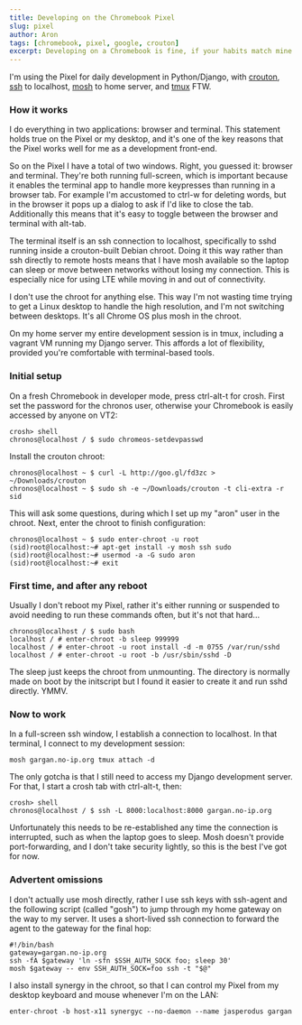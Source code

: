 ```yaml
---
title: Developing on the Chromebook Pixel
slug: pixel
author: Aron
tags: [chromebook, pixel, google, crouton]
excerpt: Developing on a Chromebook is fine, if your habits match mine.
---
```


I'm using the Pixel for daily development in Python/Django, with [crouton](https://github.com/dnschneid/crouton),
[ssh](https://chrome.google.com/webstore/detail/secure-shell/pnhechapfaindjhompbnflcldabbghjo?hl=en) to localhost,
[mosh](http://mosh.mit.edu) to home server, and [tmux](http://tmux.sourceforge.net) FTW.

### How it works

I do everything in two applications: browser and terminal. This statement
holds true on the Pixel or my desktop, and it's one of the key reasons that
the Pixel works well for me as a development front-end.

So on the Pixel I have a total of two windows. Right, you guessed it:
browser and terminal. They're both running full-screen, which is important
because it enables the terminal app to handle more keypresses than running
in a browser tab.  For example I'm accustomed to ctrl-w for deleting words,
but in the browser it pops up a dialog to ask if I'd like to close the tab.
Additionally this means that it's easy to toggle between the browser and
terminal with alt-tab.

The terminal itself is an ssh connection to localhost, specifically to sshd
running inside a crouton-built Debian chroot.  Doing it this way rather
than ssh directly to remote hosts means that I have mosh available so the
laptop can sleep or move between networks without losing my connection.
This is especially nice for using LTE while moving in and out of
connectivity.

I don't use the chroot for anything else. This way I'm not wasting time
trying to get a Linux desktop to handle the high resolution, and I'm not
switching between desktops. It's all Chrome OS plus mosh in the chroot.

On my home server my entire development session is in tmux, including
a vagrant VM running my Django server. This affords a lot of flexibility,
provided you're comfortable with terminal-based tools.

### Initial setup

On a fresh Chromebook in developer mode, press ctrl-alt-t for crosh. First
set the password for the chronos user, otherwise your Chromebook is easily
accessed by anyone on VT2:

    crosh> shell
    chronos@localhost / $ sudo chromeos-setdevpasswd

Install the crouton chroot:

    chronos@localhost ~ $ curl -L http://goo.gl/fd3zc > ~/Downloads/crouton
    chronos@localhost ~ $ sudo sh -e ~/Downloads/crouton -t cli-extra -r sid

This will ask some questions, during which I set up my "aron" user in the
chroot. Next, enter the chroot to finish configuration:

    chronos@localhost ~ $ sudo enter-chroot -u root
    (sid)root@localhost:~# apt-get install -y mosh ssh sudo
    (sid)root@localhost:~# usermod -a -G sudo aron
    (sid)root@localhost:~# exit

### First time, and after any reboot

Usually I don't reboot my Pixel, rather it's either running or suspended to
avoid needing to run these commands often, but it's not that hard...

    chronos@localhost / $ sudo bash
    localhost / # enter-chroot -b sleep 999999
    localhost / # enter-chroot -u root install -d -m 0755 /var/run/sshd
    localhost / # enter-chroot -u root -b /usr/sbin/sshd -D

The sleep just keeps the chroot from unmounting. The directory is normally
made on boot by the initscript but I found it easier to create it and run
sshd directly. YMMV.

### Now to work

In a full-screen ssh window, I establish a connection to localhost. In that
terminal, I connect to my development session:

    mosh gargan.no-ip.org tmux attach -d

The only gotcha is that I still need to access my Django development
server. For that, I start a crosh tab with ctrl-alt-t, then:

    crosh> shell
    chronos@localhost / $ ssh -L 8000:localhost:8000 gargan.no-ip.org

Unfortunately this needs to be re-established any time the connection is
interrupted, such as when the laptop goes to sleep. Mosh doesn't provide
port-forwarding, and I don't take security lightly, so this is the best
I've got for now.

### Advertent omissions

I don't actually use mosh directly, rather I use ssh keys with ssh-agent
and the following script (called "gosh") to jump through my home gateway on
the way to my server. It uses a short-lived ssh connection to forward the
agent to the gateway for the final hop:

    #!/bin/bash
    gateway=gargan.no-ip.org
    ssh -fA $gateway 'ln -sfn $SSH_AUTH_SOCK foo; sleep 30'
    mosh $gateway -- env SSH_AUTH_SOCK=foo ssh -t "$@"

I also install synergy in the chroot, so that I can control my Pixel from
my desktop keyboard and mouse whenever I'm on the LAN:

    enter-chroot -b host-x11 synergyc --no-daemon --name jasperodus gargan
